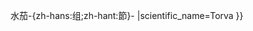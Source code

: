 {{Don't edit this line {{{machine code|}}}|{{{1}}}
|parent=Solanum subg. Leptostemonum
|rank=sectio
|link=水茄组{{!}}水茄-{zh-hans:组;zh-hant:節}-
|scientific_name=Torva
}}